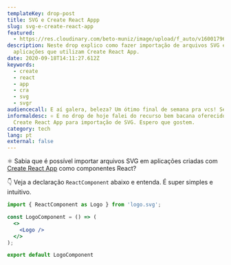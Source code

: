 ```yaml
---
templateKey: drop-post
title: SVG e Create React Appp
slug: svg-e-create-react-app
featured:
  - https://res.cloudinary.com/beto-muniz/image/upload/f_auto/v1600179621/Titulo_Image_Site_2_bddnzk.jpg
description: Neste drop explico como fazer importação de arquivos SVG em
  aplicações que utilizam Create React App.
date: 2020-09-18T14:11:27.612Z
keywords:
  - create
  - react
  - app
  - cra
  - svg
  - svgr
audiencecall: E aí galera, beleza? Um ótimo final de semana pra vcs! Segue o drop de hoje!
informaldesc: ⚛️ E no drop de hoje falei do recurso bem bacana oferecido pelo
  Create React App para importação de SVG. Espero que gostem.
category: tech
lang: pt
external: false
---
```


<Drop>

⚛️ Sabia que é possível importar arquivos SVG em aplicações criadas com [Create React App](https://github.com/facebook/create-react-app) como componentes React? 

👇 Veja a declaração `ReactComponent` abaixo e entenda. É super simples e intuitivo.

```jsx
import { ReactComponent as Logo } from 'logo.svg';

const LogoComponent = () => (
  <>
    <Logo />
  </>
);

export default LogoComponent
```

</Drop>